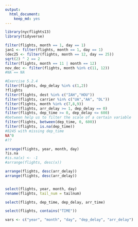 ```yaml
---
output: 
  html_document: 
    keep_md: yes
---
```


```r
library(nycflights13)
library(tidyverse)

filter(flights, month == 1, day == 1)
jan1 <- filter(flights, month == 1, day == 1)
(dec25 <- filter(flights, month == 12, day == 25))
sqrt(2) ^ 2 == 2
filter(flights, month == 11 | month == 12)
nov_dec <- filter(flights, month %in% c(11, 12))     
#NA == NA

#Exercise 5.2.4
filter(flights, dep_delay %in% c(1,2))
?flights
filter(flights, dest %in% c("IAH","HOU"))
filter(flights, carrier %in% c("UA","AA", "DL"))
filter(flights, month %in% c(7,8,9))
filter(flights, arr_delay >= 1, dep_delay == 0)
filter(flights, dep_time >= 0, dep_delay <= 600)
#between help us to filter the scale of a certain variable
filter(flights, between(dep_time, 0, 600))
filter(flights, is.na(dep_time))
#8245 with missing dep_time
NA^0
#??

arrange(flights, year, month, day)
?is.na
#is.na(x) <- -1
#arrange(flights, desc(x))

arrange(flights, desc(arr_delay))
arrange(flights, desc(arr_delay))


select(flights, year, month, day)
rename(flights, tail_num = tailnum)

select(flights, dep_time, dep_delay, arr_time)

select(flights, contains("TIME"))

vars <- c("year", "month", "day", "dep_delay", "arr_delay")

```
